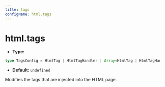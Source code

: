 ```yaml
---
title: tags
configName: html.tags
---
```


# html.tags

- **Type:**

```ts
type TagsConfig = HtmlTag | HtmlTagHandler | Array<HtmlTag | HtmlTagHandler>;
```

- **Default:** `undefined`

Modifies the tags that are injected into the HTML page.


<RsbuildConfig />
